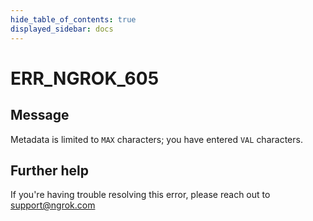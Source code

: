 ```yaml
---
hide_table_of_contents: true
displayed_sidebar: docs
---
```



# ERR_NGROK_605

## Message

Metadata is limited to `MAX` characters; you have entered `VAL` characters.

<ErrorDetails error="err_ngrok_605" />

## Further help

If you're having trouble resolving this error, please reach out to [support@ngrok.com](mailto:support@ngrok.com?subject=Help%20with%20ERR_NGROK_605)
